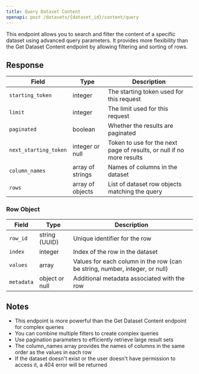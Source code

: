 ```yaml
---
title: Query Dataset Content
openapi: post /datasets/{dataset_id}/content/query
---
```


This endpoint allows you to search and filter the content of a specific dataset using advanced query parameters. It provides more flexibility than the Get Dataset Content endpoint by allowing filtering and sorting of rows.

## Response

| Field | Type | Description |
| ----- | ---- | ----------- |
| `starting_token` | integer | The starting token used for this request |
| `limit` | integer | The limit used for this request |
| `paginated` | boolean | Whether the results are paginated |
| `next_starting_token` | integer or null | Token to use for the next page of results, or null if no more results |
| `column_names` | array of strings | Names of columns in the dataset |
| `rows` | array of objects | List of dataset row objects matching the query |

### Row Object

| Field | Type | Description |
| ----- | ---- | ----------- |
| `row_id` | string (UUID) | Unique identifier for the row |
| `index` | integer | Index of the row in the dataset |
| `values` | array | Values for each column in the row (can be string, number, integer, or null) |
| `metadata` | object or null | Additional metadata associated with the row |

## Notes

- This endpoint is more powerful than the Get Dataset Content endpoint for complex queries
- You can combine multiple filters to create complex queries
- Use pagination parameters to efficiently retrieve large result sets
- The column_names array provides the names of columns in the same order as the values in each row
- If the dataset doesn't exist or the user doesn't have permission to access it, a 404 error will be returned